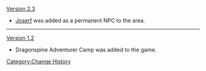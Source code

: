 [[Version/2.3|Version 2.3]]
*[[Joserf]] was added as a permanent NPC to the area.
----
[[Version/1.2|Version 1.2]]
*Dragonspine Adventurer Camp was added to the game.
<noinclude>[[Category:Change History]]</noinclude>